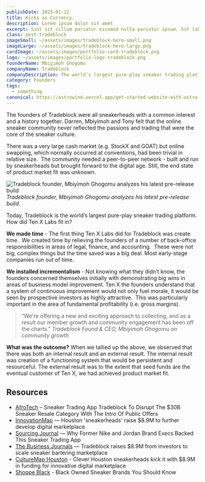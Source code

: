 ```yaml
---
publishDate: 2023-01-12
title: Kicks as Currency.
description: Lorem ipsum dolor sit amet
excerpt: Sint sit cillum pariatur eiusmod nulla pariatur ipsum. Sit laborum anim qui mollit tempor pariatur.
class: post-tradeblock
imageSmall: ~/assets/images/tradeblock-hero-small.png
imageLarge: ~/assets/images/tradeblock-hero-large.png
cardImage: ~/assets/images/portfolio-card-tradeblock.png
logo: ~/assets/images/portfolio-logo-tradeblock.png
founderName: Mbiyimoh Ghogomu
companyName: Tradeblock
companyDescription: The world’s largest pure-play sneaker trading platform
category: Founders
tags:
  - something
canonical: https://astrowind.vercel.app/get-started-website-with-astro-tailwind-css
---
```


The founders of Tradeblock were all sneakerheads with a common interest and a history together. Darren, Mbiyimoh and Tony felt that the online sneaker community never reflected the passions and trading that were the core of the sneaker culture.   

There was a very large cash market (e.g. StockX and GOAT) but online swapping, which normally occurred at conventions, had been trivial in relative size.  The community needed a peer-to-peer network - built and run by sneakerheads but brought forward to the digital age. Still, the end state of product market fit was unknown.  

<div class="founders-story--content--story-image-container relative ">
  <div class="founders-story--content--story-image-border relative">
    <Image src={import('../../assets/images/tradeblock1.png')} alt="Tradeblock founder, Mbiyimoh Ghogomu analyzes his latest pre-release build" class="founders-story--story-image" />
  </div>
  <cite class="founders-story--content--story-image-cite">Tradeblock founder, Mbiyimoh Ghogomu analyzes his latest pre-release build.</cite>
</div>

Today, Tradeblock is the world’s largest pure-play sneaker trading platform. How did Ten X Labs fit in?

**We made time** - The first thing Ten X Labs did for Tradeblock was create time.  We created time by relieving the founders of a number of back-office responsibilities in areas of legal, finance, and accounting.  These were not big, complex things but the time saved was a big deal. Most early-stage companies run out of time.

**We installed incrementalism** - Not knowing what they didn’t know, the founders concerned themselves initially with demonstrating big wins  in areas of business model improvement. Ten X the founders understand that a system of continuous improvement would not only fuel morale, it would be seen by prospective investors as highly attractive.  This was particularly important in the area of fundamental profitability (i.e. gross margins).  

>“We're offering a new and exciting approach to collecting, and as a result our member growth and community engagement has been off the charts.”
<cite class="blockquote-cite"><span>Tradeblock Found & CEO,
Mbiyimoh Ghogomu on community growth</span></cite>

**What was the outcome?** When we tallied up the above, we observed that there was both an internal result and an external result. The internal result was creation of a functioning system that would be persistent and resourceful. The external result was to the extent that seed funds are the eventual customer of Ten X, we had achieved product market fit.

<div class="content-resources mt-[48px] lg:grid lg:grid-cols-12 lg:gap-8">
  <div class="content-resources--left lg:col-span-4">
    <h2>Resources</h2>
  </div>
  <div class="content-resources--right lg:col-span-8">
    <ul>
      <li><a href="https://afrotech.com/tradeblock-public-offers" target="_blank">AfroTech</a> – Sneaker Trading App Tradeblock To Disrupt The $30B Sneaker Resale Category With The Intro Of Public Offers</li>
      <li><a href="https://houston.innovationmap.com/tradeblock-seed-funding-mbiyimoh-ghogomu-tony-malveaux-darren-smith-2657957993.html" target="_blank">InnovationMap</a> — Houston 'sneakerheads' raise $8.9M to further develop digital marketplace</li>
      <li><a href="https://sourcingjournal.com/footwear/footwear-innovations/tradeblock-sneaker-resale-virtual-trading-app-secondhand-funding-nike-jordan-brand-368679/" target="_blank">Sourcing Journal</a> — Why Former Nike and Jordan Brand Execs Backed This Sneaker Trading App</li>
      <li><a href="https://www.bizjournals.com/houston/inno/stories/fundings/2022/08/25/tradeblock-marketplace-sneaker-trading-funding.html" target="_blank">The Business Journals</a> — Tradeblock raises $8.9M from investors to scale sneaker bartering marketplace</li>
      <li><a href="https://houston.culturemap.com/news/innovation/08-31-22-sneakers-for-sale-tradeblock-digital-mbiyimoh-ghogomu-tony-malveaux-darren-smith-jason-mayden/" target="_blank">CultureMap Houston</a> - Clever Houston sneakerheads kick it with $8.9M in funding for innovative digital marketplace</li>
      <li><a href="https://shoppeblack.us/black-owned-sneaker-brands/" target="_blank">Shoppe Black</a> - Black Owned Sneaker Brands You Should Know</li>
    </ul>
  </div>
</div>